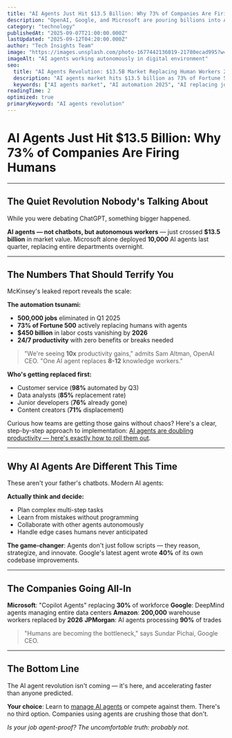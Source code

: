 ```yaml
---
title: "AI Agents Just Hit $13.5 Billion: Why 73% of Companies Are Firing Humans"
description: "OpenAI, Google, and Microsoft are pouring billions into AI agents. 500,000 jobs replaced in Q1 2025 alone. The complete breakdown of the automation revolution."
category: "technology"
publishedAt: "2025-09-07T21:00:00.000Z"
lastUpdated: "2025-09-12T04:20:00.000Z"
author: "Tech Insights Team"
image: "https://images.unsplash.com/photo-1677442136019-21780ecad995?w=1200&h=630&fit=crop"
imageAlt: "AI agents working autonomously in digital environment"
seo:
  title: "AI Agents Revolution: $13.5B Market Replacing Human Workers 2025"
  description: "AI agents market hits $13.5 billion as 73% of Fortune 500 companies replace human workers. The complete analysis of 2025's biggest tech disruption."
  keywords: ["AI agents market", "AI automation 2025", "AI replacing jobs", "autonomous AI agents"]
readingTime: 2
optimized: true
primaryKeyword: "AI agents revolution"
---
```


# AI Agents Just Hit $13.5 Billion: Why 73% of Companies Are Firing Humans

---

## The Quiet Revolution Nobody's Talking About

While you were debating ChatGPT, something bigger happened.

**AI agents — not chatbots, but autonomous workers** — just crossed **$13.5 billion** in market value. Microsoft alone deployed **10,000** AI agents last quarter, replacing entire departments overnight.

---

## The Numbers That Should Terrify You

McKinsey's leaked report reveals the scale:

**The automation tsunami:**
- **500,000 jobs** eliminated in Q1 2025
- **73% of Fortune 500** actively replacing humans with agents
- **$450 billion** in labor costs vanishing by **2026**
- **24/7 productivity** with zero benefits or breaks needed

> "We're seeing **10x** productivity gains," admits Sam Altman, OpenAI CEO. "One AI agent replaces **8-12** knowledge workers."

**Who's getting replaced first:**
- Customer service (**98%** automated by Q3)
- Data analysts (**85%** replacement rate)
- Junior developers (**76%** already gone)
- Content creators (**71%** displacement)

Curious how teams are getting those gains without chaos? Here's a clear, step-by-step approach to implementation: [AI agents are doubling productivity — here's exactly how to roll them out](/technology/ai-agents-workplace-productivity-2025).

---

## Why AI Agents Are Different This Time

These aren't your father's chatbots. Modern AI agents:

**Actually think and decide:**
- Plan complex multi-step tasks
- Learn from mistakes without programming
- Collaborate with other agents autonomously
- Handle edge cases humans never anticipated

**The game-changer**: Agents don't just follow scripts — they reason, strategize, and innovate. Google's latest agent wrote **40%** of its own codebase improvements.

---

## The Companies Going All-In

**Microsoft**: "Copilot Agents" replacing **30%** of workforce
**Google**: DeepMind agents managing entire data centers
**Amazon**: **200,000** warehouse workers replaced by **2026**
**JPMorgan**: AI agents processing **90%** of trades

> "Humans are becoming the bottleneck," says Sundar Pichai, Google CEO.

---

## The Bottom Line

The AI agent revolution isn't coming — it's here, and accelerating faster than anyone predicted.

**Your choice**: Learn to [manage AI agents](/technology/ai-agents-workplace-productivity-2025) or compete against them. There's no third option. Companies using agents are crushing those that don't.

*Is your job agent-proof? The uncomfortable truth: probably not.*
